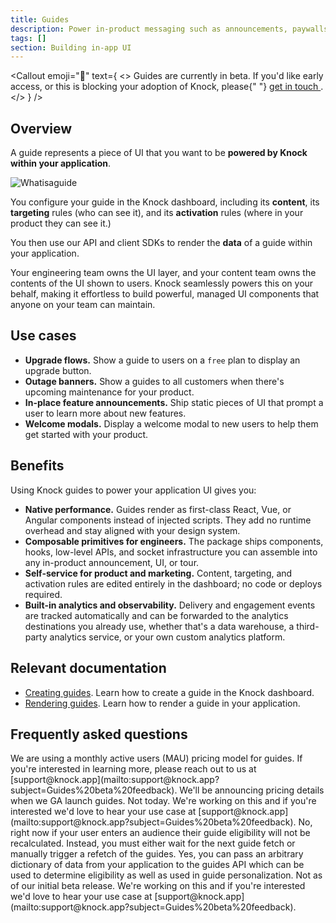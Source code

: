 ```yaml
---
title: Guides
description: Power in-product messaging such as announcements, paywalls, and banners using your own components.
tags: []
section: Building in-app UI
---
```


<Callout
  emoji="🚧"
  text={
    <>
      Guides are currently in beta. If you'd like early access, or this is
      blocking your adoption of Knock, please{" "}
      <a href="mailto:support@knock.app?subject=Guides%20beta%20access">
        get in touch
      </a>
      .
    </>
  }
/>

## Overview

A guide represents a piece of UI that you want to be **powered by Knock within your application**.

<Image
  src="/images/concepts/guides/WhatIsAGuide.png"
  alt="Whatisaguide"
  width={1356}
  height={1452}
  className="rounded-md mx-auto border border-gray-200"
/>

You configure your guide in the Knock dashboard, including its **content**, its **targeting** rules (who can see it), and its **activation** rules (where in your product they can see it.)

You then use our API and client SDKs to render the **data** of a guide within your application.

Your engineering team owns the UI layer, and your content team owns the contents of the UI shown to users. Knock seamlessly powers this on your behalf, making it effortless to build powerful, managed UI components that anyone on your team can maintain.

## Use cases

- **Upgrade flows.** Show a guide to users on a `free` plan to display an upgrade button.
- **Outage banners.** Show a guides to all customers when there's upcoming maintenance for your product.
- **In-place feature announcements.** Ship static pieces of UI that prompt a user to learn more about new features.
- **Welcome modals.** Display a welcome modal to new users to help them get started with your product.

## Benefits

Using Knock guides to power your application UI gives you:

- **Native performance.** Guides render as first-class React, Vue, or Angular components instead of injected scripts. They add no runtime overhead and stay aligned with your design system.
- **Composable primitives for engineers.** The package ships components, hooks, low-level APIs, and socket infrastructure you can assemble into any in-product announcement, UI, or tour.
- **Self-service for product and marketing.** Content, targeting, and activation rules are edited entirely in the dashboard; no code or deploys required.
- **Built-in analytics and observability.** Delivery and engagement events are tracked automatically and can be forwarded to the analytics destinations you already use, whether that's a data warehouse, a third-party analytics service, or your own custom analytics platform.

## Relevant documentation

- [Creating guides](/in-app-ui/guides/create-guides). Learn how to create a guide in the Knock dashboard.
- [Rendering guides](/in-app-ui/guides/render-guides). Learn how to render a guide in your application.

## Frequently asked questions

<AccordionGroup>
  <Accordion title="How does pricing for Guides work?">
    We are using a monthly active users (MAU) pricing model for guides. If
    you're interested in learning more, please reach out to us at
    [support@knock.app](mailto:support@knock.app?subject=Guides%20beta%20feedback).
    We'll be announcing pricing details when we GA launch guides.
  </Accordion>
  <Accordion title="Can I use guides in my cross-channel workflows and broadcasts?">
    Not today. We're working on this and if you're interested we'd love to hear
    your use case at
    [support@knock.app](mailto:support@knock.app?subject=Guides%20beta%20feedback).
  </Accordion>
  <Accordion title="Is guide eligibility recalculated in real-time?">
    No, right now if your user enters an audience their guide eligibility will
    not be recalculated. Instead, you must either wait for the next guide fetch
    or manually trigger a refetch of the guides.
  </Accordion>
  <Accordion title="Can I pass application state to guides to use in targeting and personalization?">
    Yes, you can pass an arbitrary dictionary of data from your application to
    the guides API which can be used to determine eligibility as well as used in
    guide personalization.
  </Accordion>
  <Accordion title="Can I power multi-step product tours with guides?">
    Not as of our initial beta release. We're working on this and if you're
    interested we'd love to hear your use case at
    [support@knock.app](mailto:support@knock.app?subject=Guides%20beta%20feedback).
  </Accordion>
</AccordionGroup>
